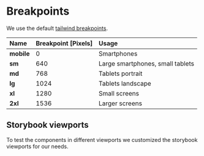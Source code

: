 
<Meta title="Foundation/Breakpoints" />

# Breakpoints

We use the default [tailwind breakpoints](https://tailwindcss.com/docs/responsive-design).

| **Name**       | **Breakpoint [Pixels]**  | **Usage**                                  |
| :------------- | :----------------------- | :----------------------------------------- |
| **mobile**     | 0                        | Smartphones                                |
| **sm**         | 640                      | Large smartphones, small tablets           |
| **md**         | 768                      | Tablets portrait                           |
| **lg**         | 1024                     | Tablets landscape                          |
| **xl**         | 1280                     | Small screens                              |
| **2xl**        | 1536                     | Larger screens                             |


## Storybook viewports
To test the components in different viewports we customized the storybook viewports for our needs.